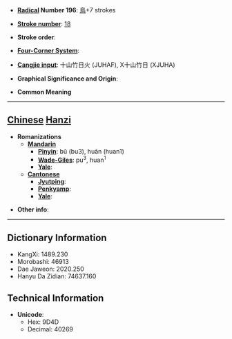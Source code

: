 * '''[[Wiktionary:Chinese radical index| Radical]] Number 196''': [[Wiktionary:Chinese radical index 鳥|鳥]]+7 strokes

* '''[[Wiktionary:Chinese total strokes index|Stroke number]]''': [[Wiktionary:Chinese total strokes index 18|18]]

* '''Stroke order''': 

* '''[[Wiktionary:Chinese four corner index|Four-Corner System]]''': 

* '''[[Wiktionary:Chinese Cangjie index|Cangjie input]]''': 十山竹日火 (JUHAF), X十山竹日 (XJUHA)

* '''Graphical Significance and Origin''': 

* '''Common Meaning'''

----

== [[Chinese]] [[Hanzi]] ==

* '''Romanizations'''
** '''[[Mandarin]]'''
*** '''[[Pinyin]]''': bǔ (bu3), huān (huan1)
*** '''[[Wade-Giles]]''': pu<sup>3</sup>, huan<sup>1</sup>
*** '''[[Yale]]''': 
** '''[[Cantonese]]'''
*** '''[[Jyutping]]''':
*** '''[[Penkyamp]]''': 
*** '''[[Yale]]''': 

* '''Other info''': 

----

== Dictionary Information ==

* KangXi: 1489.230
* Morobashi: 46913
* Dae Jaweon: 2020.250
* Hanyu Da Zidian: 74637.160

== Technical Information ==

* '''Unicode''':
** Hex: 9D4D
** Decimal: 40269